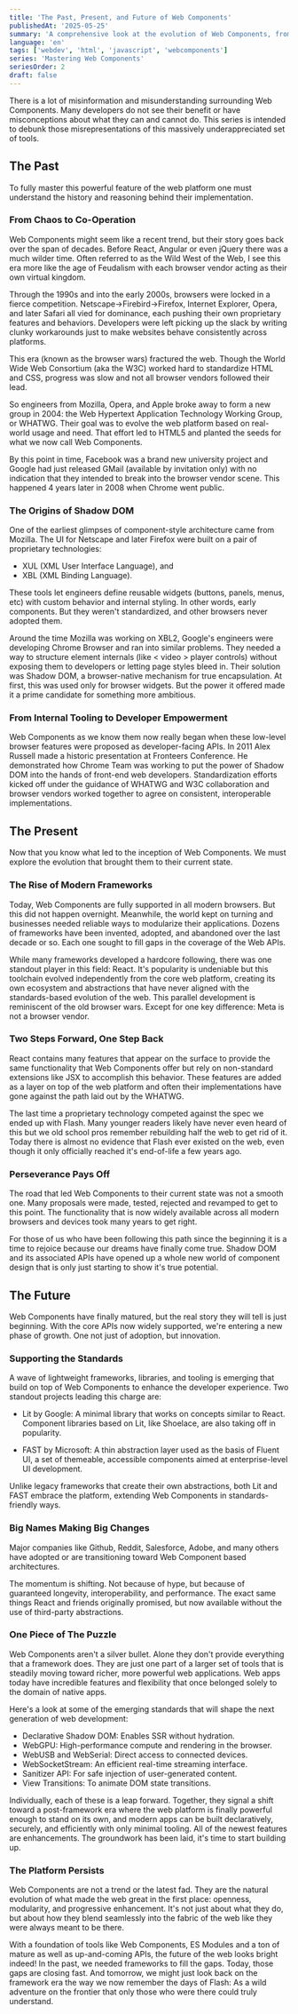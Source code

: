 ```yaml
---
title: 'The Past, Present, and Future of Web Components'
publishedAt: '2025-05-25'
summary: 'A comprehensive look at the evolution of Web Components, from their historical origins to their current state and future potential.'
language: 'en'
tags: ['webdev', 'html', 'javascript', 'webcomponents']
series: 'Mastering Web Components'
seriesOrder: 2
draft: false
---
```


There is a lot of misinformation and misunderstanding surrounding Web Components. Many developers do not see their benefit or have misconceptions about what they can and cannot do. This series is intended to debunk those misrepresentations of this massively underappreciated set of tools.

## The Past

To fully master this powerful feature of the web platform one must understand the history and reasoning behind their implementation.

### From Chaos to Co-Operation

Web Components might seem like a recent trend, but their story goes back over the span of decades. Before React, Angular or even jQuery there was a much wilder time. Often referred to as the Wild West of the Web, I see this era more like the age of Feudalism with each browser vendor acting as their own virtual kingdom.

Through the 1990s and into the early 2000s, browsers were locked in a fierce competition. Netscape->Firebird->Firefox, Internet Explorer, Opera, and later Safari all vied for dominance, each pushing their own proprietary features and behaviors. Developers were left picking up the slack by writing clunky workarounds just to make websites behave consistently across platforms.

This era (known as the browser wars) fractured the web. Though the World Wide Web Consortium (aka the W3C) worked hard to standardize HTML and CSS, progress was slow and not all browser vendors followed their lead.

So engineers from Mozilla, Opera, and Apple broke away to form a new group in 2004: the Web Hypertext Application Technology Working Group, or WHATWG. Their goal was to evolve the web platform based on real-world usage and need. That effort led to HTML5 and planted the seeds for what we now call Web Components.

By this point in time, Facebook was a brand new university project and Google had just released GMail (available by invitation only) with no indication that they intended to break into the browser vendor scene. This happened 4 years later in 2008 when Chrome went public.

### The Origins of Shadow DOM

One of the earliest glimpses of component-style architecture came from Mozilla. The UI for Netscape and later Firefox were built on a pair of proprietary technologies:

- XUL (XML User Interface Language), and
- XBL (XML Binding Language).

These tools let engineers define reusable widgets (buttons, panels, menus, etc) with custom behavior and internal styling. In other words, early components. But they weren't standardized, and other browsers never adopted them.

Around the time Mozilla was working on XBL2, Google's engineers were developing Chrome Browser and ran into similar problems. They needed a way to structure element internals (like < video > player controls) without exposing them to developers or letting page styles bleed in. Their solution was Shadow DOM, a browser-native mechanism for true encapsulation. At first, this was used only for browser widgets. But the power it offered made it a prime candidate for something more ambitious.

### From Internal Tooling to Developer Empowerment

Web Components as we know them now really began when these low-level browser features were proposed as developer-facing APIs. In 2011 Alex Russell made a historic presentation at Fronteers Conference. He demonstrated how Chrome Team was working to put the power of Shadow DOM into the hands of front-end web developers. Standardization efforts kicked off under the guidance of WHATWG and W3C collaboration and browser vendors worked together to agree on consistent, interoperable implementations.

## The Present

Now that you know what led to the inception of Web Components. We must explore the evolution that brought them to their current state.

### The Rise of Modern Frameworks

Today, Web Components are fully supported in all modern browsers. But this did not happen overnight. Meanwhile, the world kept on turning and businesses needed reliable ways to modularize their applications. Dozens of frameworks have been invented, adopted, and abandoned over the last decade or so. Each one sought to fill gaps in the coverage of the Web APIs.

While many frameworks developed a hardcore following, there was one standout player in this field: React. It's popularity is undeniable but this toolchain evolved independently from the core web platform, creating its own ecosystem and abstractions that have never aligned with the standards-based evolution of the web. This parallel development is reminiscent of the old browser wars. Except for one key difference: Meta is not a browser vendor.

### Two Steps Forward, One Step Back

React contains many features that appear on the surface to provide the same functionality that Web Components offer but rely on non-standard extensions like JSX to accomplish this behavior. These features are added as a layer on top of the web platform and often their implementations have gone against the path laid out by the WHATWG.

The last time a proprietary technology competed against the spec we ended up with Flash. Many younger readers likely have never even heard of this but we old school pros remember rebuilding half the web to get rid of it. Today there is almost no evidence that Flash ever existed on the web, even though it only officially reached it's end-of-life a few years ago.

### Perseverance Pays Off

The road that led Web Components to their current state was not a smooth one. Many proposals were made, tested, rejected and revamped to get to this point. The functionality that is now widely available across all modern browsers and devices took many years to get right.

For those of us who have been following this path since the beginning it is a time to rejoice because our dreams have finally come true. Shadow DOM and its associated APIs have opened up a whole new world of component design that is only just starting to show it's true potential.

## The Future

Web Components have finally matured, but the real story they will tell is just beginning. With the core APIs now widely supported, we're entering a new phase of growth. One not just of adoption, but innovation.

### Supporting the Standards

A wave of lightweight frameworks, libraries, and tooling is emerging that build on top of Web Components to enhance the developer experience. Two standout projects leading this charge are:

- Lit by Google: A minimal library that works on concepts similar to React. Component libraries based on Lit, like Shoelace, are also taking off in popularity.

- FAST by Microsoft: A thin abstraction layer used as the basis of Fluent UI, a set of themeable, accessible components aimed at enterprise-level UI development.

Unlike legacy frameworks that create their own abstractions, both Lit and FAST embrace the platform, extending Web Components in standards-friendly ways.

### Big Names Making Big Changes

Major companies like Github, Reddit, Salesforce, Adobe, and many others have adopted or are transitioning toward Web Component based architectures.

The momentum is shifting. Not because of hype, but because of guaranteed longevity, interoperability, and performance. The exact same things React and friends originally promised, but now available without the use of third-party abstractions.

### One Piece of The Puzzle

Web Components aren't a silver bullet. Alone they don't provide everything that a framework does. They are just one part of a larger set of tools that is steadily moving toward richer, more powerful web applications. Web apps today have incredible features and flexibility that once belonged solely to the domain of native apps.

Here's a look at some of the emerging standards that will shape the next generation of web development:

- Declarative Shadow DOM: Enables SSR without hydration.
- WebGPU: High-performance compute and rendering in the browser.
- WebUSB and WebSerial: Direct access to connected devices.
- WebSocketStream: An efficient real-time streaming interface.
- Sanitizer API: For safe injection of user-generated content.
- View Transitions: To animate DOM state transitions.

Individually, each of these is a leap forward. Together, they signal a shift toward a post-framework era where the web platform is finally powerful enough to stand on its own, and modern apps can be built declaratively, securely, and efficiently with only minimal tooling. All of the newest features are enhancements. The groundwork has been laid, it's time to start building up.

### The Platform Persists

Web Components are not a trend or the latest fad. They are the natural evolution of what made the web great in the first place: openness, modularity, and progressive enhancement. It's not just about what they do, but about how they blend seamlessly into the fabric of the web like they were always meant to be there.

With a foundation of tools like Web Components, ES Modules and a ton of mature as well as up-and-coming APIs, the future of the web looks bright indeed! In the past, we needed frameworks to fill the gaps. Today, those gaps are closing fast. And tomorrow, we might just look back on the framework era the way we now remember the days of Flash: As a wild adventure on the frontier that only those who were there could truly understand.
